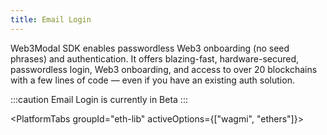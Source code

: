 ```yaml
---
title: Email Login
---
```




Web3Modal SDK enables passwordless Web3 onboarding (no seed phrases) and authentication.
It offers blazing-fast, hardware-secured, passwordless login, Web3 onboarding, and access to over 20 blockchains with a few lines of code — even if you have an existing auth solution.

:::caution
Email Login is currently in Beta
:::

<PlatformTabs groupId="eth-lib" activeOptions={["wagmi", "ethers"]}>
<PlatformTabItem value="wagmi">

<WagmiImplementation />

</PlatformTabItem>
<PlatformTabItem value="ethers">

<EthersImplementation />

</PlatformTabItem>
</PlatformTabs>
